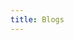 ```yaml
---
title: Blogs
---
```



<!--
  If you're looking to add content to our Blogs page,
  Go to ../../_data/blogs.json and add your blog.
-->

<BlogsList />
